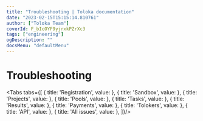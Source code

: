 ```yaml
---
title: "Troubleshooting | Toloka documentation"
date: "2023-02-15T15:15:14.810761"
author: ["Toloka Team"]
coverId: F_bIcOYF9yjrxkPZrXc3
tags: ["engineering"]
ogDescription: ""
docsMenu: "defaultMenu"
---
```



# Troubleshooting

<TroubleshootingIntro/>

<Tabs tabs={[
  { title: 'Registration', value: <TroubleshootingList1/> },
  { title: 'Sandbox', value: <TroubleshootingList2/> },
  { title: 'Projects', value: <TroubleshootingList3/> },
  { title: 'Pools', value: <TroubleshootingList4/> },
  { title: 'Tasks', value: <TroubleshootingList5/> },
  { title: 'Results', value: <TroubleshootingList6/> },
  { title: 'Payments', value: <TroubleshootingList7/> },
  { title: 'Tolokers', value: <TroubleshootingList8/> },
  { title: 'API', value: <TroubleshootingList9/> },
  { title: 'All issues', value: <TroubleshootingList10/> },
]}/>

<ContactGuideSupport/>
